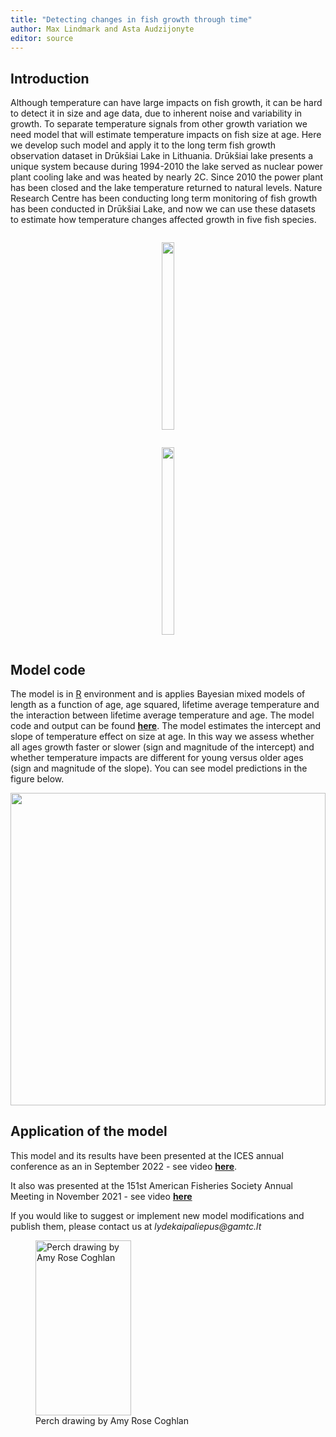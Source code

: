 ```yaml
---
title: "Detecting changes in fish growth through time"
author: Max Lindmark and Asta Audzijonyte
editor: source
---
```


## Introduction

Although temperature can have large impacts on fish growth, it can be hard to detect it in size and age data, due to inherent noise and variability in growth. To separate temperature signals from other growth variation we need model that will estimate temperature impacts on fish size at age. Here we develop such model and apply it to the long term fish growth observation dataset in Drūkšiai Lake in Lithuania. Drūkšiai lake presents a unique system because during 1994-2010 the lake served as nuclear power plant cooling lake and was heated by nearly 2C. Since 2010 the power plant has been closed and the lake temperature returned to natural levels. Nature Research Centre has been conducting long term monitoring of fish growth has been conducted in Drūkšiai Lake, and now we can use these datasets to estimate how temperature changes affected growth in five fish species. 

::: {.grid}

::: {.g-col-6 style="justify-items: center; align-content: center;"}
![](images/IgnalinaAE.jpg){width="100%" height="300"}
:::

::: {.g-col-6 style="justify-items: center; align-content: center;"}
![](images/DruksiaiTemp.png){width="100%" height="300"}
:::

:::


## Model code

The model is in [R](https://www.r-project.org/) environment and is applies Bayesian mixed models of length as a function of age, age squared, lifetime average temperature and the interaction between lifetime average temperature and age. The model code and output can be found [**here**](resources/Fit_temp_models.html). The model estimates the intercept and slope of temperature effect on size at age. In this way we assess whether all ages growth faster or slower (sign and magnitude of the intercept) and whether temperature impacts are different for young versus older ages (sign and magnitude of the slope). You can see model predictions in the figure below. 

![](images/GrowthModelPredictions.png){width="100%" height="500"}

## Application of the model 

This model and its results have been presented at the ICES annual conference as an in September 2022 - see video [**here**](https://youtu.be/z7I1vElIv4U). 

It also was presented at the 151st American Fisheries Society Annual Meeting in November 2021 - see video [**here**](https://youtu.be/GvT-kOuJPAU)


If you would like to suggest or implement new model modifications and publish them, please contact us at *lydekaipaliepus@gamtc.lt*

![Perch drawing by Amy Rose Coghlan](images/perch.png){width="60%" height="280"}

<!-- comments can go here -->